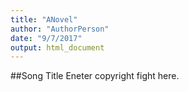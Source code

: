 ```yaml
---
title: "ANovel"
author: "AuthorPerson"
date: "9/7/2017"
output: html_document
---
```

##Song Title
Eneter copyright fight here.